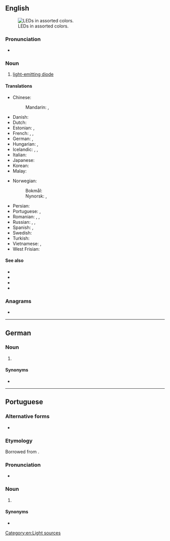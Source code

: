 {{also|led|leð}}
==English==
{{wikipedia}}
[[File:LEDs.jpg|thumb|right|LEDs in assorted colors.]]

===Pronunciation===
* {{IPA|/ɛl.iː.ˈdiː/|/lɛd/|lang=en}}

===Noun===
{{en-noun}}

# [[light-emitting diode]]

====Translations====
{{trans-top|light-emitting diode}}
* Chinese:
*: Mandarin: {{t+|cmn|發光二極管|sc=Hani}}, {{t+|cmn|发光二极管|tr=fāguāng èrjíguǎn|sc=Hani}}
* Danish: {{t|da|lysdiode|c}}
* Dutch: {{t+|nl|led|m}}
* Estonian: {{t+|et|valgusdiood}}, {{t+|et|LED}}
* French: {{t+|fr|diode électroluminescente|f}}, {{t+|fr|DEL|f}}, {{t+|fr|LED|f}}
* German: {{t+|de|LED|f}}, {{t+|de|Leuchtdiode|f}}
* Hungarian: {{t+|hu|LED}}, {{t|hu|fénykibocsátó dióda}}
* Icelandic: {{t|is|ljósdíóða|f}}, {{t|is|ljóstvistur|m}}, {{t|is|ljóstvískaut|n}}
* Italian: {{t+|it|LED|m}}
* Japanese: {{t|ja|発光ダイオード|tr=hakkō daiōdo|sc=Jpan}}
* Korean: {{t|ko|발광 다이오드}}
* Malay: {{t|ms|diod pemancar cahaya}}
{{trans-mid}}
* Norwegian:
*: Bokmål: {{t|nb|lysdiode|m}}
*: Nynorsk: {{t|nn|lysdiode|m}}, {{t|nn|ljosdiode|m}}
* Persian: {{t|fa|ال‌ای‌دی|tr=el-i-di|sc=fa-Arab}}
* Portuguese: {{t+|pt|LED|m}}, {{t|pt|díodo emissor de luz|m}}
* Romanian: {{t|ro|diodă luminoasă|f}}, {{t|ro|LED|n}}, {{t|ro|diodă emitentă de lumină|f}}
* Russian: {{t|ru|СД|m}}, {{t|ru|СИД|m}}, {{t+|ru|светодио́д|m}}
* Spanish: {{t|es|diodo luminoso|m}}, {{t+|es|led|m}}
* Swedish: {{t+|sv|lysdiod|c}}
* Turkish: {{t+|tr|ışık yayan ikizuç}}
* Vietnamese: {{t|vi|ống hai cực phát quang}}, {{t|vi|đèn ống hai cực}}
* West Frisian: {{t|fy|dioade-lampke|n}}
{{trans-bottom}}

====See also====
* {{l|en|CRT}}
* {{l|en|LCD}}
* {{l|en|TFT}}
* {{l|en|VDU}}

===Anagrams===
* {{anagrams|en|'eld|DLE|Del|Del.|EDL|LDE|del|eld}}

[[Category:en:Light sources]]

----

==German==

===Noun===
{{de-noun|f|LED|LEDs}}

# {{l|en|LED}} {{gloss|light-emitting diode}}

====Synonyms====
* {{l|de|Leuchtdiode}}

----

==Portuguese==

===Alternative forms===
* {{l|pt|led}}

===Etymology===
Borrowed from {{bor|pt|en|LED|notext=1}}.

===Pronunciation===
* {{a|Brazil}} {{IPA|/ˈlɛd͡ʒ/|lang=pt}}

===Noun===
{{pt-noun|m|s}}

# {{l|en|LED}} {{gloss|light-emitting diode}}

====Synonyms====
* {{l|pt|díodo emissor de luz}}